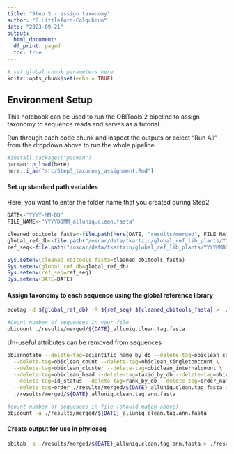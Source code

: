 ```yaml
---
title: "Step 3 - assign taxonomy"
author: "B.Littleford-Colquhoun"
date: "2023-09-21"
output: 
  html_document:
  df_print: paged
  toc: true
---
```


```r
# set global chunk parameters here
knitr::opts_chunk$set(echo = TRUE)
```

## Environment Setup
This notebook can be used to run the OBITools 2 pipeline to assign taxonomy to sequence reads and serves as a tutorial. 

Run through each code chunk and inspect the outputs or select "Run All" from the dropdown above to run the whole pipeline.
```r
#install.packages("pacman")
pacman::p_load(here)
here::i_am("src/Step3_taxonomy_assignment.Rmd")
```


#### Set up standard path variables
Here, you want to enter the folder name that you created during Step2
```r
DATE<-"YYYY-MM-DD"
FILE_NAME<-"YYYYDDMM_alluniq.clean.fasta"

cleaned_obitools_fasta<-file.path(here(DATE, "results/merged", FILE_NAME))
global_ref_db<-file.path("/oscar/data/tkartzin/global_ref_lib_plants/YYYYMMDD/embl_r143") #-d in ecotag; ecoPCR taxonomy Database name
ref_seq<-file.path("/oscar/data/tkartzin/global_ref_lib_plants/YYYYMMDD/db_P6_r143.fasta") #-R in ecotag; fasta file containing the reference sequences

Sys.setenv(cleaned_obitools_fasta=cleaned_obitools_fasta)
Sys.setenv(global_ref_db=global_ref_db)
Sys.setenv(ref_seq=ref_seq)
Sys.setenv(DATE=DATE)
```


#### Assign taxonomy to each sequence using the global reference library
```bash
ecotag -d ${global_ref_db} -R ${ref_seq} ${cleaned_obitools_fasta} > ./results/merged/${DATE}_alluniq.clean.tag.fasta

#Count number of sequences in your file
obicount ./results/merged/${DATE}_alluniq.clean.tag.fasta
```

Un-useful attributes can be removed from sequences
```bash
obiannotate --delete-tag=scientific_name_by_db --delete-tag=obiclean_samplecount \
  --delete-tag=obiclean_count --delete-tag=obiclean_singletoncount \
  --delete-tag=obiclean_cluster --delete-tag=obiclean_internalcount \
  --delete-tag=obiclean_head --delete-tag=taxid_by_db --delete-tag=obiclean_headcount \
  --delete-tag=id_status --delete-tag=rank_by_db --delete-tag=order_name \
  --delete-tag=order ./results/merged/${DATE}_alluniq.clean.tag.fasta > \
  ./results/merged/${DATE}_alluniq.clean.tag.ann.fasta

#count number of sequences in file (should match above)
obicount -a ./results/merged/${DATE}_alluniq.clean.tag.ann.fasta
```


#### Create output for use in phyloseq
```bash
obitab -o ./results/merged/${DATE}_alluniq.clean.tag.ann.fasta > ./results/merged/${DATE}_alluniq.clean.tag.ann.tab
```

